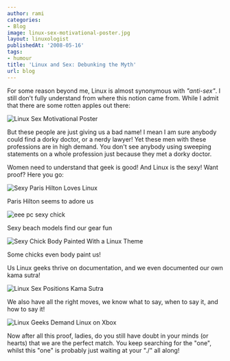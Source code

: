 ```yaml
---
author: rami
categories:
- Blog
image: linux-sex-motivational-poster.jpg
layout: linuxologist
publishedAt: '2008-05-16'
tags:
- humour
title: 'Linux and Sex: Debunking the Myth'
url: blog
---
```


For some reason beyond me, Linux is almost synonymous with _"anti-sex"_. I still don't fully understand from where this notion came from. While I admit that there are some rotten apples out there:

![Linux Sex Motivational Poster](/assets/images/content/blog/linux-sex-motivational-poster.jpg)

But these people are just giving us a bad name! I mean I am sure anybody could find a dorky doctor, or a nerdy lawyer! Yet these men with these professions are in high demand. You don't see anybody using sweeping statements on a whole profession just because they met a dorky doctor.

Women need to understand that geek is good! And Linux is the sexy! Want proof? Here you go:

![Sexy Paris Hilton Loves Linux](/assets/images/content/blog/paris-hilton-tux.jpg)

Paris Hilton seems to adore us

![eee pc sexy chick](/assets/images/content/blog/eee-pc-chick.jpg)

Sexy beach models find our gear fun

![Sexy Chick Body Painted With a Linux Theme](/assets/images/content/blog/linux-body-painting-chick.jpg)

Some chicks even body paint us!

Us Linux geeks thrive on documentation, and we even documented our own kama sutra!

![Linux Sex Positions Kama Sutra](/assets/images/content/blog/linux-kamasutra-sex.jpg) 

We also have all the right moves, we know what to say, when to say it, and how to say it!

![Linux Geeks Demand Linux on Xbox](/assets/images/content/blog/linux-xbox-sex.jpg)

Now after all this proof, ladies, do you still have doubt in your minds (or hearts) that we are the perfect match. You keep searching for the "one", whilst this "one" is probably just waiting at your "./" all along!